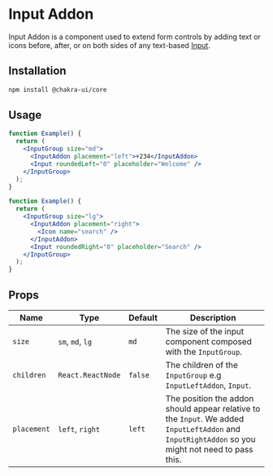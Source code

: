 
<Head key="input-add">
  <title key="tti">Input Addon Component</title>
</Head>

# Input Addon

Input Addon is a component used to extend form controls by adding text or icons
before, after, or on both sides of any text-based [Input](/input).

## Installation

```bash
npm install @chakra-ui/core
```

## Usage

```jsx
function Example() {
  return (
    <InputGroup size="md">
      <InputAddon placement="left">+234</InputAddon>
      <Input roundedLeft="0" placeholder="Welcome" />
    </InputGroup>
  );
}
```

```jsx
function Example() {
  return (
    <InputGroup size="lg">
      <InputAddon placement="right">
        <Icon name="search" />
      </InputAddon>
      <Input roundedRight="0" placeholder="Search" />
    </InputGroup>
  );
}
```

## Props

| Name        | Type              | Default | Description                                                                                                                                      |
| ----------- | ----------------- | ------- | ------------------------------------------------------------------------------------------------------------------------------------------------ |
| `size`      | `sm`, `md`, `lg`  | `md`    | The size of the input component composed with the `InputGroup`.                                                                                  |
| `children`  | `React.ReactNode` | `false` | The children of the `InputGroup` e.g `InputLeftAddon`, `Input`.                                                                                  |
| `placement` | `left`, `right`   | `left`  | The position the addon should appear relative to the `Input`. We added `InputLeftAddon` and `InputRightAddon` so you might not need to pass this. |
